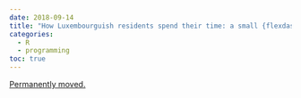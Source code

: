 ```yaml
---
date: 2018-09-14
title: "How Luxembourguish residents spend their time: a small {flexdashboard} demo using the Time use survey data"
categories:
  - R
  - programming
toc: true
---
```


[Permanently moved.](../../posts/2018-09-15-time_use.qmd)
